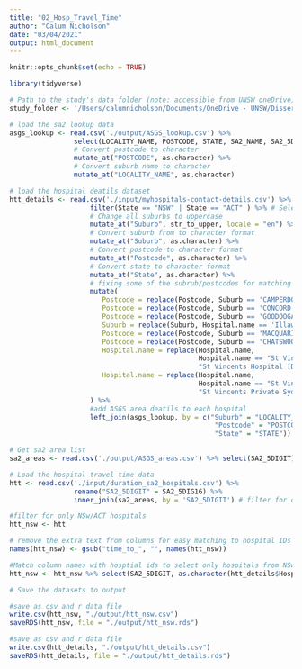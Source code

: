 ```yaml
---
title: "02_Hosp_Travel_Time"
author: "Calum Nicholson"
date: "03/04/2021"
output: html_document
---
```


```r
knitr::opts_chunk$set(echo = TRUE)

library(tidyverse)
```



``` r
# Path to the study's data folder (note: accessible from UNSW oneDrive)
study_folder <- '/Users/calumnicholson/Documents/OneDrive - UNSW/Dissertation/data'
```

``` r
# load the sa2 lookup data
asgs_lookup <- read.csv('./output/ASGS_lookup.csv') %>%
                select(LOCALITY_NAME, POSTCODE, STATE, SA2_NAME, SA2_5DIGIT, GCC_NAME) %>%
                # Convert postcode to character
                mutate_at("POSTCODE", as.character) %>%    
                # Convert suburb name to character
                mutate_at("LOCALITY_NAME", as.character)  
```

``` r
# load the hospital deatils dataset
htt_details <- read.csv('./input/myhospitals-contact-details.csv') %>%
                    filter(State == "NSW" | State == "ACT" ) %>% # Select only NSW and ACT
                    # Change all suburbs to uppercase
                    mutate_at("Suburb", str_to_upper, locale = "en") %>% 
                    # Convert suburb from to character format
                    mutate_at("Suburb", as.character) %>%     
                    # Convert postcode to character format
                    mutate_at("Postcode", as.character) %>%
                    # Convert state to character format
                    mutate_at("State", as.character) %>%
                    # fixing some of the subrub/postcodes for matching
                    mutate(
                       Postcode = replace(Postcode, Suburb == 'CAMPERDOWN', 2006),
                       Postcode = replace(Postcode, Suburb == 'CONCORD', 2137),
                       Postcode = replace(Postcode, Suburb == 'GOODOOGA', 2838),
                       Suburb = replace(Suburb, Hospital.name == 'Illawarra Mental Health Services', 'WOLLONGONG'),
                       Postcode = replace(Postcode, Suburb == 'MACQUARIE UNIVERSITY', 2113),
                       Postcode = replace(Postcode, Suburb == 'CHATSWOOD', 2067),
                       Hospital.name = replace(Hospital.name, 
                                               Hospital.name == "St Vincent<92>s Hospital [Darlinghurst]", 
                                               "St Vincents Hospital [Darlinghurst]"),
                       Hospital.name = replace(Hospital.name, 
                                               Hospital.name == "St Vincent's Private Sydney", 
                                               "St Vincents Private Sydney")
                    ) %>%
                    #add ASGS area deatils to each hospital
                    left_join(asgs_lookup, by = c("Suburb" = "LOCALITY_NAME", 
                                                   "Postcode" = "POSTCODE",
                                                   "State" = "STATE"))

```

``` r
# Get sa2 area list
sa2_areas <- read.csv('./output/ASGS_areas.csv') %>% select(SA2_5DIGIT)
```

``` r
# Load the hospital travel time data
htt <- read.csv('./input/duration_sa2_hospitals.csv') %>%
                rename("SA2_5DIGIT" = SA2_5DIG16) %>%
                inner_join(sa2_areas, by = 'SA2_5DIGIT') # filter for only NSW/ACT areas
```

``` r
#filter for only NSw/ACT hospitals
htt_nsw <- htt

# remove the extra text from columns for easy matching to hospital IDs
names(htt_nsw) <- gsub("time_to_", "", names(htt_nsw))

#Match column names with hosptial ids to select only hospitals from NSw/ACT
htt_nsw <- htt_nsw %>% select(SA2_5DIGIT, as.character(htt_details$Hospital_ID))
```

``` r
# Save the datasets to output

#save as csv and r data file
write.csv(htt_nsw, "./output/htt_nsw.csv")
saveRDS(htt_nsw, file = "./output/htt_nsw.rds")

#save as csv and r data file
write.csv(htt_details, "./output/htt_details.csv")
saveRDS(htt_details, file = "./output/htt_details.rds")


```





